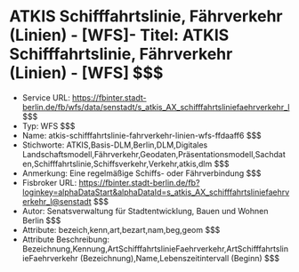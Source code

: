 # ATKIS Schifffahrtslinie, Fährverkehr (Linien) - [WFS]- Titel: ATKIS Schifffahrtslinie, Fährverkehr (Linien) - [WFS] $$$
- Service URL: https://fbinter.stadt-berlin.de/fb/wfs/data/senstadt/s_atkis_AX_schifffahrtsliniefaehrverkehr_l $$$
- Typ: WFS $$$
- Name: atkis-schifffahrtslinie-fahrverkehr-linien-wfs-ffdaaff6 $$$
- Stichworte: ATKIS,Basis-DLM,Berlin,DLM,Digitales Landschaftsmodell,Fährverkehr,Geodaten,Präsentationsmodell,Sachdaten,Schifffahrtslinie,Schiffsverkehr,Verkehr,atkis,dlm $$$
- Anmerkung: Eine regelmäßige Schiffs- oder Fährverbindung $$$
- Fisbroker URL: https://fbinter.stadt-berlin.de/fb?loginkey=alphaDataStart&alphaDataId=s_atkis_AX_schifffahrtsliniefaehrverkehr_l@senstadt $$$
- Autor: Senatsverwaltung für Stadtentwicklung, Bauen und Wohnen Berlin $$$
- Attribute: bezeich,kenn,art,bezart,nam,beg,geom $$$
- Attribute Beschreibung: Bezeichnung,Kennung,ArtSchifffahrtslinieFaehrverkehr,ArtSchifffahrtslinieFaehrverkehr (Bezeichnung),Name,Lebenszeitintervall (Beginn) $$$
